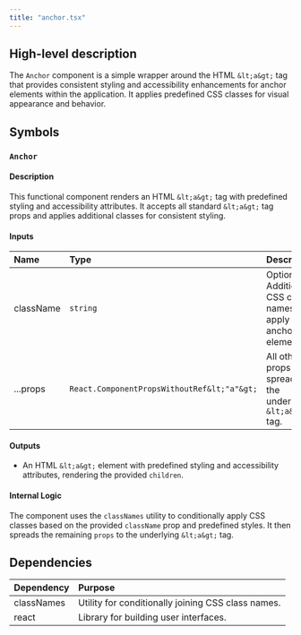 ```yaml
---
title: "anchor.tsx"
---
```


## High-level description
The `Anchor` component is a simple wrapper around the HTML `&lt;a&gt;` tag that provides consistent styling and accessibility enhancements for anchor elements within the application. It applies predefined CSS classes for visual appearance and behavior.

## Symbols

### `Anchor`
#### Description
This functional component renders an HTML `&lt;a&gt;` tag with predefined styling and accessibility attributes. It accepts all standard `&lt;a&gt;` tag props and applies additional classes for consistent styling.

#### Inputs
| Name | Type | Description |
|:-----|:-----|:------------|
| className | `string` | Optional. Additional CSS class names to apply to the anchor element. |
| ...props | `React.ComponentPropsWithoutRef&lt;"a"&gt;` | All other props are spread to the underlying `&lt;a&gt;` tag. |

#### Outputs
- An HTML `&lt;a&gt;` element with predefined styling and accessibility attributes, rendering the provided `children`.

#### Internal Logic
The component uses the `classNames` utility to conditionally apply CSS classes based on the provided `className` prop and predefined styles. It then spreads the remaining `props` to the underlying `&lt;a&gt;` tag.

## Dependencies
| Dependency | Purpose |
|:-----------|:--------|
| classNames | Utility for conditionally joining CSS class names. |
| react | Library for building user interfaces. |
```

```